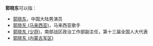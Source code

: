 '''郭晓东'''可以指：
* [[郭晓东|郭晓东]]，中国大陆男演员
* [[郭晓东_(马来西亚)|郭晓东 (马来西亚)]]，马来西亚歌手
* [[郭晓东_(少将)|郭晓东 (少将)]]，南部战区政治工作部副主任，第十三届全国人大代表 
* [[郭晓东_(内蒙古军区)|郭晓东 (内蒙古军区)]]

{{disambig}}
